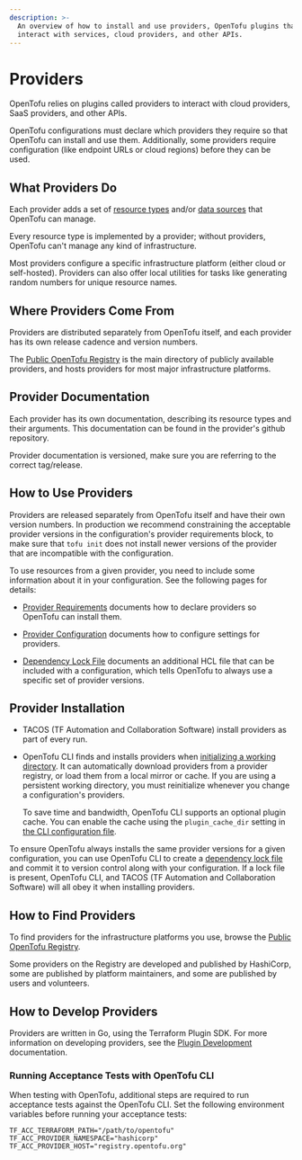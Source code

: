 ```yaml
---
description: >-
  An overview of how to install and use providers, OpenTofu plugins that
  interact with services, cloud providers, and other APIs.
---
```


# Providers

OpenTofu relies on plugins called providers to interact with cloud providers,
SaaS providers, and other APIs.

OpenTofu configurations must declare which providers they require so that
OpenTofu can install and use them. Additionally, some providers require
configuration (like endpoint URLs or cloud regions) before they can be used.

## What Providers Do

Each provider adds a set of [resource types](../../language/resources/index.mdx)
and/or [data sources](../../language/data-sources/index.mdx) that OpenTofu can
manage.

Every resource type is implemented by a provider; without providers, OpenTofu
can't manage any kind of infrastructure.

Most providers configure a specific infrastructure platform (either cloud or
self-hosted). Providers can also offer local utilities for tasks like
generating random numbers for unique resource names.

## Where Providers Come From

Providers are distributed separately from OpenTofu itself, and each provider
has its own release cadence and version numbers.

The [Public OpenTofu Registry](https://github.com/opentofu/registry/tree/main/providers)
is the main directory of publicly available providers, and hosts
providers for most major infrastructure platforms.

## Provider Documentation

Each provider has its own documentation, describing its resource
types and their arguments. This documentation can be found in the provider's
github repository.

Provider documentation is versioned, make sure you are referring to the correct
tag/release.

## How to Use Providers

Providers are released separately from OpenTofu itself and have their own version numbers. In production we recommend constraining the acceptable provider versions in the configuration's provider requirements block, to make sure that `tofu init` does not install newer versions of the provider that are incompatible with the configuration.

To use resources from a given provider, you need to include some information
about it in your configuration. See the following pages for details:

- [Provider Requirements](../../language/providers/requirements.mdx)
  documents how to declare providers so OpenTofu can install them.

- [Provider Configuration](../../language/providers/configuration.mdx)
  documents how to configure settings for providers.

- [Dependency Lock File](../../language/files/dependency-lock.mdx)
  documents an additional HCL file that can be included with a configuration,
  which tells OpenTofu to always use a specific set of provider versions.

## Provider Installation

- TACOS (TF Automation and Collaboration Software) install providers as part of every run.

- OpenTofu CLI finds and installs providers when
  [initializing a working directory](../../cli/init/index.mdx). It can
  automatically download providers from a provider registry, or load them from
  a local mirror or cache. If you are using a persistent working directory, you
  must reinitialize whenever you change a configuration's providers.

  To save time and bandwidth, OpenTofu CLI supports an optional plugin
  cache. You can enable the cache using the `plugin_cache_dir` setting in
  [the CLI configuration file](../../cli/config/config-file.mdx).

To ensure OpenTofu always installs the same provider versions for a given
configuration, you can use OpenTofu CLI to create a
[dependency lock file](../../language/files/dependency-lock.mdx)
and commit it to version control along with your configuration. If a lock file
is present, OpenTofu CLI, and TACOS (TF Automation and Collaboration Software) will all obey it when
installing providers.

## How to Find Providers

To find providers for the infrastructure platforms you use, browse the
[Public OpenTofu Registry](https://github.com/opentofu/registry/tree/main/providers).

Some providers on the Registry are developed and published by HashiCorp, some
are published by platform maintainers, and some are published by users and
volunteers.

## How to Develop Providers

Providers are written in Go, using the Terraform Plugin SDK. For more
information on developing providers, see the [Plugin Development](https://developer.hashicorp.com/terraform/plugin) documentation.

### Running Acceptance Tests with OpenTofu CLI

When testing with OpenTofu, additional steps are required to run acceptance tests against the OpenTofu CLI. Set the following environment variables before running your acceptance tests:

```
TF_ACC_TERRAFORM_PATH="/path/to/opentofu"
TF_ACC_PROVIDER_NAMESPACE="hashicorp"
TF_ACC_PROVIDER_HOST="registry.opentofu.org"
```